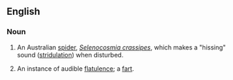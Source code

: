 ==English==

===Noun===
{{wikipedia}}
{{en-noun}}

#An Australian [[spider]], ''[[Selenocosmia crassipes]]'', which makes a "hissing" sound ([[stridulation]]) when disturbed.
#{{euphemism|jocular}} An instance of audible [[flatulence]]; a [[fart]].